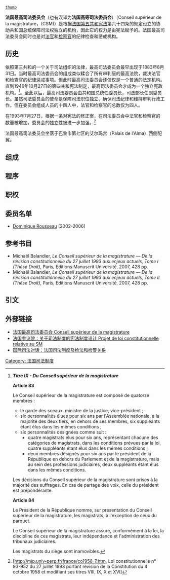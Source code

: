  [[file:Paris_-_Conseil_supérieur_de_la_magistrature.jpg|thumb]]
 
'''法国最高司法委员会'''（也有汉译为'''法国高等司法委员会'''）（Conseil supérieur de la magistrature，(CSM)）是根据[[法国第五共和宪法|法国第五共和宪法]]第六十四条的规定设立的协助共和国总统保障司法权独立的机构，因此它的权力是由宪法赋予的。法国最高司法委员会同时也是对[[法官|法官]]和[[检察官|检察官]]的纪律检查和惩戒机构。
 
==历史==
依照第三共和的一个关于司法组织的法律，最高司法委员会最早出现于1883年8月31日。当时最高司法委员会的组成类似糅合了所有审判庭的最高法院，裁决法官和检查官的纪律惩戒事项。但此时最高司法委员会还仅仅是一个普通的法定机构。直到1946年10月27日的第四共和宪法制定，最高司法委员会才成为一个独立宪政机构。<ref>'''''Titre IX - Du Conseil supérieur de la magistrature'''''

'''Article 83'''

Le Conseil supérieur de la magistrature est composé de quatorze membres :

* le garde des sceaux, ministre de la justice, vice-président ;
* six personnalités élues pour six ans par l'Assemblée nationale, à la majorité des deux tiers, en dehors de ses membres, six suppléants étant élus dans les mêmes conditions ;
* six personnalités désignées comme suit : 
** quatre magistrats élus pour six ans, représentant chacune des catégories de magistrats, dans les conditions prévues par la loi, quatre suppléants étant élus dans les mêmes conditions ; 
** deux membres désignés pour six ans par le président de la République en dehors du Parlement et de la magistrature, mais au sein des professions judiciaires, deux suppléants étant élus dans les mêmes conditions.

Les décisions du Conseil supérieur de la magistrature sont prises à la majorité des suffrages. En cas de partage des voix, celle du président est prépondérante.

'''Article 84'''

Le Président de la République nomme, sur présentation du Conseil supérieur de la magistrature, les magistrats, à l'exception de ceux du parquet.

Le Conseil supérieur de la magistrature assure, conformément à la loi, la discipline de ces magistrats, leur indépendance et l'administration des tribunaux judiciaires.

Les magistrats du siège sont inamovibles.</ref>。至此以后，最高司法委员会由共和国总统任委员长，司法部长任副委员长。虽然司法委员会的使命是保障司法职位独立、确保司法纪律和维持审判行政工作，但在委员会组成人员的十四人中，法官和检察官的总数仅为四人。
 
在1993年7月27日，根据一条对宪法的修正案，在司法委员会中法官和检察官的数量被增加，委员会的独立性被进一步加强。<ref> [http://mjp.univ-perp.fr/france/co1958-7.htm, Loi constitutionnelle n° 93-952 du 27 juillet 1993 portant révision de la Constitution du 4 octobre 1958 et modifiant ses titres VIII, IX, X et XVI]{{dead link|date=2018年3月 |bot=InternetArchiveBot |fix-attempted=yes }} </ref>

法国最高司法委员会坐落于巴黎市第七区的艾尔玛宫（Palais de l'Alma）西侧配翼。

== 组成 ==
== 程序 ==
== 职权 ==
== 委员名单 ==
*[[Dominique_Rousseau_(juriste)|Dominique Rousseau]] (2002-2006)


== 参考书目 ==
* Michaël Balandier, ''Le Conseil supérieur de la magistrature — De la révision constitutionnelle du 27 juillet 1993 aux enjeux actuels, Tome I (Thèse Droit)'', Paris, Editions Manuscrit Université, 2007, 428 pp.
* Michaël Balandier, ''Le Conseil supérieur de la magistrature — De la révision constitutionnelle du 27 juillet 1993 aux enjeux actuels, Tome II (Thèse Droit)'', Paris, Editions Manuscrit Université, 2007, 428 pp.

== 引文 ==
<references />

== 外部链接 ==
* [https://web.archive.org/web/20090416193341/http://www.conseil-superieur-magistrature.fr/index.php 法国最高司法委员会 Conseil supérieur de la magistrature]
* [https://web.archive.org/web/20090416194608/http://www.senat.fr/dossierleg/csm.html 法国参议院：关于司法制度的宪法制度设计 Projet de loi constitutionnelle relative au SM]
* [http://www.fangyuanfazhi.com/fangtan/200905/t20090526_224293.html 国际司法对话：法国司法制度及检法和检警关系] {{Wayback|url=http://www.fangyuanfazhi.com/fangtan/200905/t20090526_224293.html |date=20091221093916 }}


[[Category:_法国司法制度|Category: 法国司法制度]]